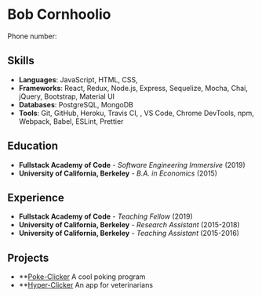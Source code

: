 # Bob Cornhoolio

Phone number: <Pii pinfo="VITE_PHONE_NUMBER" />

## Skills

- **Languages**: JavaScript, HTML, CSS, <SqlLink />
- **Frameworks**: React, Redux, Node.js, Express, Sequelize, Mocha, Chai, jQuery, Bootstrap, Material UI
- **Databases**: PostgreSQL, MongoDB
- **Tools**: Git, GitHub, Heroku, Travis CI, <PostmanLink />, VS Code, Chrome DevTools, npm, Webpack, Babel, ESLint, Prettier

## Education

- **Fullstack Academy of Code** - _Software Engineering Immersive_ (2019)
- **University of California, Berkeley** - _B.A. in Economics_ (2015)

## Experience

- **Fullstack Academy of Code** - _Teaching Fellow_ (2019)
- **University of California, Berkeley** - _Research Assistant_ (2015-2018)
- **University of California, Berkeley** - _Teaching Assistant_ (2015-2016)

## Projects

- \*\*[Poke-Clicker](my-url.net) A cool poking program
- \*\*[Hyper-Clicker](my-url-two.net) An app for veterinarians
